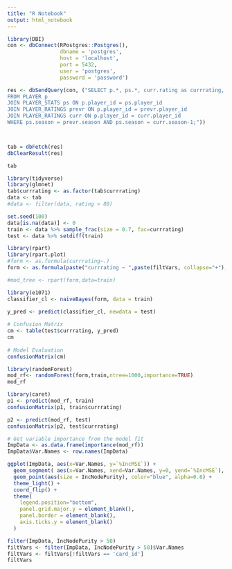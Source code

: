 ```yaml
---
title: "R Notebook"
output: html_notebook
---
```


```r
library(DBI)
con <- dbConnect(RPostgres::Postgres(),
                 dbname = 'postgres', 
                 host = 'localhost',
                 port = 5432,
                 user = 'postgres',
                 password = 'password')
```

```r
res <- dbSendQuery(con, ("SELECT p.*, ps.*, curr.rating as currrating, prevr.*
FROM PLAYER p
JOIN PLAYER_STATS ps ON p.player_id = ps.player_id
JOIN PLAYER_RATINGS prevr ON p.player_id = prevr.player_id
JOIN PLAYER_RATINGS curr ON p.player_id = curr.player_id
WHERE ps.season = prevr.season AND ps.season = curr.season-1;"))



tab = dbFetch(res)
dbClearResult(res)
```

```r
tab
```

```r
library(tidyverse)
library(glmnet)
tab$currrating <- as.factor(tab$currrating)
data <- tab
#data <- filter(data, rating > 80)

set.seed(100)
data[is.na(data)] <- 0
train <- data %>% sample_frac(size = 0.7, fac=currrating)
test <- data %>% setdiff(train)
```

```r
library(rpart)
library(rpart.plot)
#form <- as.formula(currrating~.)
form <- as.formula(paste("currrating ~ ",paste(filtVars, collapse="+"),sep = ""))

#mod_tree <- rpart(form,data=train)
```

```r
library(e1071)
classifier_cl <- naiveBayes(form, data = train)

y_pred <- predict(classifier_cl, newdata = test)
 
# Confusion Matrix
cm <- table(test$currrating, y_pred)
cm
 
# Model Evaluation
confusionMatrix(cm)
```

```r
library(randomForest)
mod_rf<- randomForest(form,train,ntree=1000,importance=TRUE)
mod_rf
```

```r
library(caret)
p1 <- predict(mod_rf, train)
confusionMatrix(p1, train$currrating)
```

```r
p2 <- predict(mod_rf, test)
confusionMatrix(p2, test$currrating)
```

```r
# Get variable importance from the model fit
ImpData <- as.data.frame(importance(mod_rf))
ImpData$Var.Names <- row.names(ImpData)

ggplot(ImpData, aes(x=Var.Names, y=`%IncMSE`)) +
  geom_segment( aes(x=Var.Names, xend=Var.Names, y=0, yend=`%IncMSE`), color="skyblue") +
  geom_point(aes(size = IncNodePurity), color="blue", alpha=0.6) +
  theme_light() +
  coord_flip() +
  theme(
    legend.position="bottom",
    panel.grid.major.y = element_blank(),
    panel.border = element_blank(),
    axis.ticks.y = element_blank()
  )
```


```r
filter(ImpData, IncNodePurity > 50)
filtVars <- filter(ImpData, IncNodePurity > 50)$Var.Names
filtVars <- filtVars[!filtVars == 'card_id']
filtVars
```
